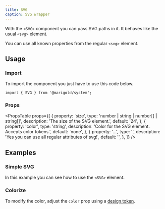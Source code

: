 ```yaml
---
title: SVG
caption: SVG wrapper
---
```


With the `<SVG>` component you can pass SVG paths in it. It behaves like the usual `<svg>` element.

You can use all known properties from the regular `<svg>` element.

## Usage

### Import

To import the component you just have to use this code below.

```tsx onlyCode
import { SVG } from '@marigold/system';
```

### Props

<PropsTable
  props={[
    {
      property: 'size',
      type: 'number | string | number[] | string[]',
      description: 'The size of the SVG element.',
      default: '24',
    },
    {
      property: 'color',
      type: 'string',
      description: 'Color for the SVG element. Accepts color tokens.',
      default: 'none',
    },
    {
      property: '...',
      type: '',
      description: 'Yes you can use all regular attributes of svg!',
      default: '',
    },
  ]}
/>

## Examples

### Simple SVG

In this example you can see how to use the `<SVG>` element.

<ComponentDemo file="./svg.demo.tsx" />

### Colorize

To modify the color, adjust the `color` prop using a [design token](/introduction/design-tokens).

<ComponentDemo file="./svg-color.demo.tsx" />
